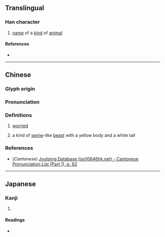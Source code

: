 {{character info}}
==Translingual==

===Han character===
{{Han char|rn=5|rad=乙|as=12|sn=13|four=92210|canj=FQU|ids=⿰粦乚}}

# [[name]] of a [[kind]] of [[animal]]

====References====
* {{Han ref|kx=0085.010|dkj=00215|dj=0173.090|hdz=10058.010|uh=4E83|ud=20099|bh=DCB1|bd=56497}}

----

==Chinese==
{{zh-forms|alt=𠄈}}

===Glyph origin===
{{Han etym|粦}}

===Pronunciation===
{{rfp|zh|The current two definitions should probably be split into ''lǐn'' and ''lìn'' according to [https://www.chazidian.com/r_zi_zd4E83/], but it is unclear which of them ''lín'' and ''leon5'' apply to.}}
{{zh-pron
|m=lín
|c=leon5
|mc=
|oc=
|ma=
|cat=adj,n
}}

===Definitions===
{{zh-hanzi}}

# [[worried]]
# {{lb|zh|Chinese mythology}} a kind of [[swine]]-like [[beast]] with a yellow body and a white tail

===References===
* (''Cantonese'') [http://www.iso10646hk.net/jp/document/download.jsp Jyutping Database (iso10646hk.net) - Cantonese Pronunciation List (Part 1), p. 62]

----

==Japanese==

===Kanji===
{{ja-kanji|grade=|rs=乙12}}

# {{rfdef|ja|sort=乙12}}

====Readings====
* {{ja-readings|on=[[りん]] (rin)|kun=[[うれる]] (ureru)}}